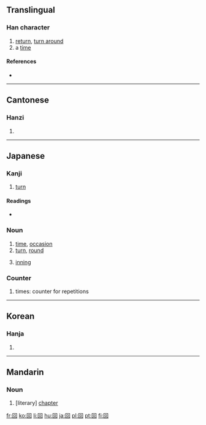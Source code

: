 {{see|囬|囘|何|向|同}}
==Translingual==
{{stroke order|type=animate}}

===Han character===
{{Han char|rn=31|rad=囗|as=03|sn=6|four=6060<sub>0</sub>|canj=田口 (WR)}}

# [[return]], [[turn around]]
# a [[time]]

====References====
* {{Han ref|kx=0216.260|dkj=04690|dj=0422.040|hdz=10712.020|uh=56DE|ud=22238|bh=A65E|bd=42590}}

----

==Cantonese==

===Hanzi===
{{yue-hanzi|jyut=|y=[[wui4]]}}

# {{defn|Cantonese}}

----

==Japanese==

===Kanji===
{{ja-kanji|grade=2|rs=囗03}}

# [[turn]]

====Readings====
* {{ja-readings|on=[[かい]] (kai), [[え]] (e)|kun=[[まわす]] (mawasu), [[まわる]] (mawaru), [[かえる]] (kaeru)}}

===Noun===
{{ja-noun|k|hira=かい|rom=kai}}
# [[time]], [[occasion]]
# [[turn]], [[round]]
# {{baseball|softball|lang=ja|skey=かい}} [[inning]]

===Counter===
{{ja-pos|k|counter|hira=かい|rom=kai}}

# times: counter for repetitions

----

==Korean==

===Hanja===
{{ko-hanja|hangeul=회|rv=hoe|mr=hoe}}

# {{defn|Korean}}

----

==Mandarin==

===Noun===
{{cmn-noun|ts|pin=huí|pint=tun2|rs=囗03}}

# [literary] [[chapter]]

[[fr:回]]
[[ko:回]]
[[li:回]]
[[hu:回]]
[[ja:回]]
[[pl:回]]
[[pt:回]]
[[fi:回]]